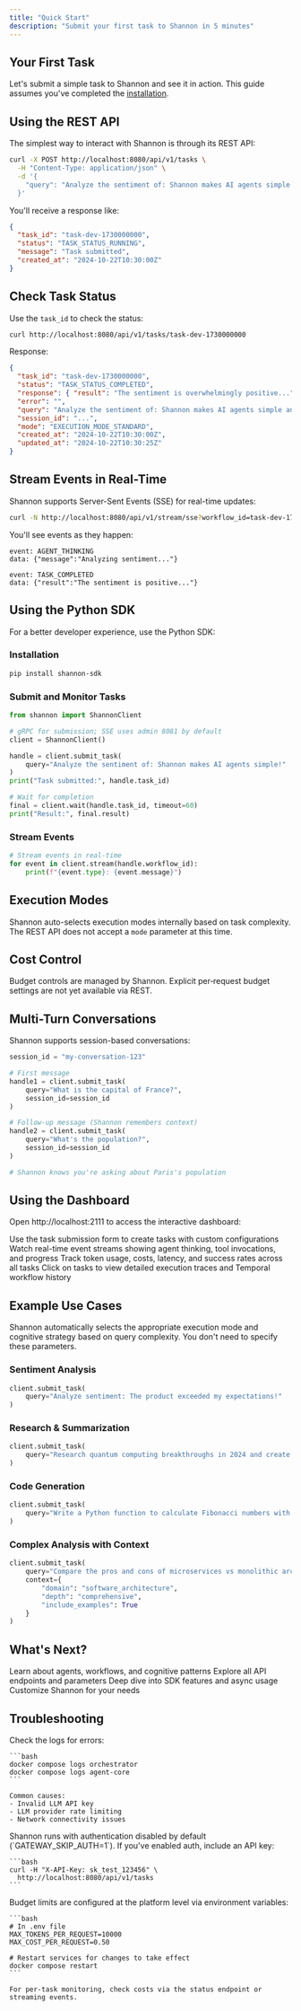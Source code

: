 ```yaml
---
title: "Quick Start"
description: "Submit your first task to Shannon in 5 minutes"
---
```


## Your First Task

Let's submit a simple task to Shannon and see it in action. This guide assumes you've completed the [installation](/en/quickstart/installation).

## Using the REST API

The simplest way to interact with Shannon is through its REST API:

```bash
curl -X POST http://localhost:8080/api/v1/tasks \
  -H "Content-Type: application/json" \
  -d '{
    "query": "Analyze the sentiment of: Shannon makes AI agents simple and reliable!"
  }'
```

You'll receive a response like:

```json
{
  "task_id": "task-dev-1730000000",
  "status": "TASK_STATUS_RUNNING",
  "message": "Task submitted",
  "created_at": "2024-10-22T10:30:00Z"
}
```

## Check Task Status

Use the `task_id` to check the status:

```bash
curl http://localhost:8080/api/v1/tasks/task-dev-1730000000
```

Response:

```json
{
  "task_id": "task-dev-1730000000",
  "status": "TASK_STATUS_COMPLETED",
  "response": { "result": "The sentiment is overwhelmingly positive..." },
  "error": "",
  "query": "Analyze the sentiment of: Shannon makes AI agents simple and reliable!",
  "session_id": "...",
  "mode": "EXECUTION_MODE_STANDARD",
  "created_at": "2024-10-22T10:30:00Z",
  "updated_at": "2024-10-22T10:30:25Z"
}
```

## Stream Events in Real-Time

Shannon supports Server-Sent Events (SSE) for real-time updates:

```bash
curl -N http://localhost:8080/api/v1/stream/sse?workflow_id=task-dev-1730000000
```

You'll see events as they happen:

```
event: AGENT_THINKING
data: {"message":"Analyzing sentiment..."}

event: TASK_COMPLETED
data: {"result":"The sentiment is positive..."}
```

## Using the Python SDK

For a better developer experience, use the Python SDK:

### Installation

```bash
pip install shannon-sdk
```

### Submit and Monitor Tasks

```python
from shannon import ShannonClient

# gRPC for submission; SSE uses admin 8081 by default
client = ShannonClient()

handle = client.submit_task(
    query="Analyze the sentiment of: Shannon makes AI agents simple!"
)
print("Task submitted:", handle.task_id)

# Wait for completion
final = client.wait(handle.task_id, timeout=60)
print("Result:", final.result)
```

### Stream Events

```python
# Stream events in real-time
for event in client.stream(handle.workflow_id):
    print(f"{event.type}: {event.message}")
```

## Execution Modes

Shannon auto-selects execution modes internally based on task complexity. The REST API does not accept a `mode` parameter at this time.

## Cost Control

Budget controls are managed by Shannon. Explicit per‑request budget settings are not yet available via REST.

## Multi-Turn Conversations

Shannon supports session-based conversations:

```python
session_id = "my-conversation-123"

# First message
handle1 = client.submit_task(
    query="What is the capital of France?",
    session_id=session_id
)

# Follow-up message (Shannon remembers context)
handle2 = client.submit_task(
    query="What's the population?",
    session_id=session_id
)

# Shannon knows you're asking about Paris's population
```

## Using the Dashboard

Open http://localhost:2111 to access the interactive dashboard:

<Steps>
  <Step title="Submit Tasks">
    Use the task submission form to create tasks with custom configurations
  </Step>
  <Step title="Monitor Execution">
    Watch real-time event streams showing agent thinking, tool invocations, and progress
  </Step>
  <Step title="View Metrics">
    Track token usage, costs, latency, and success rates across all tasks
  </Step>
  <Step title="Debug Workflows">
    Click on tasks to view detailed execution traces and Temporal workflow history
  </Step>
</Steps>

## Example Use Cases

<Note>
Shannon automatically selects the appropriate execution mode and cognitive strategy based on query complexity. You don't need to specify these parameters.
</Note>

### Sentiment Analysis

```python
client.submit_task(
    query="Analyze sentiment: The product exceeded my expectations!"
)
```

### Research & Summarization

```python
client.submit_task(
    query="Research quantum computing breakthroughs in 2024 and create a summary"
)
```

### Code Generation

```python
client.submit_task(
    query="Write a Python function to calculate Fibonacci numbers with memoization"
)
```

### Complex Analysis with Context

```python
client.submit_task(
    query="Compare the pros and cons of microservices vs monolithic architecture",
    context={
        "domain": "software_architecture",
        "depth": "comprehensive",
        "include_examples": True
    }
)
```

## What's Next?

<CardGroup cols={2}>
  <Card
    title="Core Concepts"
    icon="book"
    href="/en/quickstart/concepts/agents"
  >
    Learn about agents, workflows, and cognitive patterns
  </Card>
  <Card
    title="API Reference"
    icon="code"
    href="/en/api/overview"
  >
    Explore all API endpoints and parameters
  </Card>
  <Card
    title="Python SDK Guide"
    icon="python"
    href="/en/sdk/python/quickstart"
  >
    Deep dive into SDK features and async usage
  </Card>
  <Card
    title="Configuration"
    icon="gear"
    href="/en/quickstart/configuration"
  >
    Customize Shannon for your needs
  </Card>
</CardGroup>

## Troubleshooting

<AccordionGroup>
  <Accordion title="Task stays in 'running' state">
    Check the logs for errors:

    ```bash
    docker compose logs orchestrator
    docker compose logs agent-core
    ```

    Common causes:
    - Invalid LLM API key
    - LLM provider rate limiting
    - Network connectivity issues
  </Accordion>

  <Accordion title="Authentication errors">
    Shannon runs with authentication disabled by default (`GATEWAY_SKIP_AUTH=1`). If you've enabled auth, include an API key:

    ```bash
    curl -H "X-API-Key: sk_test_123456" \
      http://localhost:8080/api/v1/tasks
    ```
  </Accordion>

  <Accordion title="High costs / token usage">
    Budget limits are configured at the platform level via environment variables:

    ```bash
    # In .env file
    MAX_TOKENS_PER_REQUEST=10000
    MAX_COST_PER_REQUEST=0.50

    # Restart services for changes to take effect
    docker compose restart
    ```

    For per-task monitoring, check costs via the status endpoint or streaming events.
  </Accordion>
</AccordionGroup>
